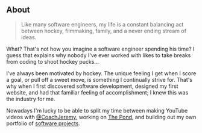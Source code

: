 ## About

> Like many software engineers, my life is a constant balancing act between hockey, filmmaking, family, and a never ending stream of ideas.

What? That's not how you imagine a software engineer spending his time? I guess that explains why nobody I've ever worked with likes to take breaks from coding to shoot hockey pucks...

I've always been motivated by hockey. The unique feeling I get when I score a goal, or pull off a sweet move, is something I continually strive for. That's why when I first discovered software development, designed my first website, and had that familiar feeling of accomplishment; I knew this was the industry for me.

Nowadays I'm lucky to be able to split my time between making YouTube videos with [@CoachJeremy](https://youtube.com/CoachJeremy), working on [The Pond](https://thepond.howtohockey.com), and building out my own portfolio of [software projects](https://github.com/HadenHiles).
